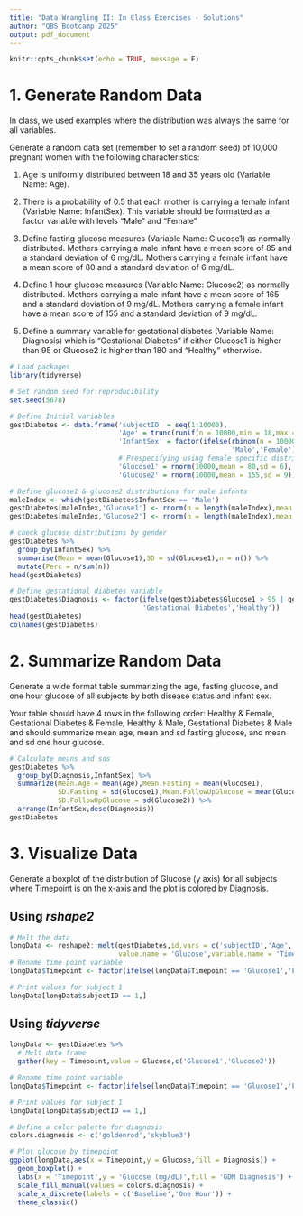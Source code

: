 ```yaml
---
title: "Data Wrangling II: In Class Exercises - Solutions"
author: "QBS Bootcamp 2025"
output: pdf_document
---
```


```r
knitr::opts_chunk$set(echo = TRUE, message = F)
```

# 1. Generate Random Data

In class, we used examples where the distribution was always the same for all variables.

Generate a random data set (remember to set a random seed) of 10,000 pregnant women with the following characteristics:

1. Age is uniformly distributed between 18 and 35 years old (Variable Name: Age).

2. There is a probability of 0.5 that each mother is carrying a female infant (Variable Name: InfantSex). This variable should be formatted as a factor variable with levels "Male" and "Female"

3. Define fasting glucose measures (Variable Name: Glucose1) as normally distributed. Mothers carrying a male infant have a mean score of 85 and a standard deviation of 6 mg/dL. Mothers carrying a female infant have a mean score of 80 and a standard deviation of 6 mg/dL. 
 
4. Define 1 hour glucose measures (Variable Name: Glucose2) as normally distributed. Mothers carrying a male infant have a mean score of 165 and a standard deviation of 9 mg/dL. Mothers carrying a female infant have a mean score of 155 and a standard deviation of 9 mg/dL. 

5. Define a summary variable for gestational diabetes (Variable Name: Diagnosis) which is "Gestational Diabetes" if either Glucose1 is higher than 95 or Glucose2 is higher than 180 and "Healthy" otherwise. 

```r
# Load packages
library(tidyverse)

# Set random seed for reproducibility
set.seed(5678)

# Define Initial variables
gestDiabetes <- data.frame('subjectID' = seq(1:10000),
                           'Age' = trunc(runif(n = 10000,min = 18,max = 35)),
                           'InfantSex' = factor(ifelse(rbinom(n = 10000,size = 1,prob = 0.5) == 1,
                                                       'Male','Female')),
                           # Prespecifying using female specific distribution
                           'Glucose1' = rnorm(10000,mean = 80,sd = 6),
                           'Glucose2' = rnorm(10000,mean = 155,sd = 9)) 

# Define glucose1 & glucose2 distributions for male infants
maleIndex <- which(gestDiabetes$InfantSex == 'Male')
gestDiabetes[maleIndex,'Glucose1'] <- rnorm(n = length(maleIndex),mean = 85,sd = 6)
gestDiabetes[maleIndex,'Glucose2'] <- rnorm(n = length(maleIndex),mean = 165,sd = 9)

# check glucose distributions by gender
gestDiabetes %>% 
  group_by(InfantSex) %>% 
  summarise(Mean = mean(Glucose1),SD = sd(Glucose1),n = n()) %>% 
  mutate(Perc = n/sum(n))
head(gestDiabetes)

# Define gestational diabetes variable
gestDiabetes$Diagnosis <- factor(ifelse(gestDiabetes$Glucose1 > 95 | gestDiabetes$Glucose2 > 180,
                                 'Gestational Diabetes','Healthy'))
head(gestDiabetes)
colnames(gestDiabetes)
```

# 2. Summarize Random Data

Generate a wide format table summarizing the age, fasting glucose, and one hour glucose of all subjects by both disease status and infant sex.

Your table should have 4 rows in the following order: Healthy & Female, Gestational Diabetes & Female, Healthy & Male, Gestational Diabetes & Male and should summarize mean age, mean and sd fasting glucose, and mean and sd one hour glucose.

```r
# Calculate means and sds
gestDiabetes %>% 
  group_by(Diagnosis,InfantSex) %>% 
  summarize(Mean.Age = mean(Age),Mean.Fasting = mean(Glucose1),
            SD.Fasting = sd(Glucose1),Mean.FollowUpGlucose = mean(Glucose2),
            SD.FollowUpGlucose = sd(Glucose2)) %>% 
  arrange(InfantSex,desc(Diagnosis))
gestDiabetes
```

# 3. Visualize Data

Generate a boxplot of the distribution of Glucose (y axis) for all subjects where Timepoint is on the x-axis and the plot is colored by Diagnosis. 

## Using *rshape2*

```r
# Melt the data
longData <- reshape2::melt(gestDiabetes,id.vars = c('subjectID','Age','InfantSex','Diagnosis'),
                           value.name = 'Glucose',variable.name = 'Timepoint')
# Rename time point variable
longData$Timepoint <- factor(ifelse(longData$Timepoint == 'Glucose1','Fasting','One Hour'))

# Print values for subject 1
longData[longData$subjectID == 1,]
```

## Using *tidyverse*

```r
longData <- gestDiabetes %>% 
  # Melt data frame
  gather(key = Timepoint,value = Glucose,c('Glucose1','Glucose2'))

# Rename time point variable
longData$Timepoint <- factor(ifelse(longData$Timepoint == 'Glucose1','Fasting','One Hour'))

# Print values for subject 1
longData[longData$subjectID == 1,]
```

```r
# Define a color palette for diagnosis
colors.diagnosis <- c('goldenrod','skyblue3')

# Plot glucose by timepoint
ggplot(longData,aes(x = Timepoint,y = Glucose,fill = Diagnosis)) +
  geom_boxplot() +
  labs(x = 'Timepoint',y = 'Glucose (mg/dL)',fill = 'GDM Diagnosis') +
  scale_fill_manual(values = colors.diagnosis) + 
  scale_x_discrete(labels = c('Baseline','One Hour')) +
  theme_classic()
```

